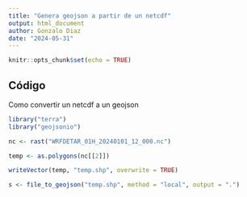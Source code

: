 ```yaml
---
title: "Genera geojson a partir de un netcdf"
output: html_document
author: Gonzalo Diaz
date: "2024-05-31"
---
```


```r
knitr::opts_chunk$set(echo = TRUE)

```

## Código

Como convertir un netcdf a un geojson
```r
library("terra")
library("geojsonio")

nc <- rast("WRFDETAR_01H_20240101_12_000.nc")

temp <- as.polygons(nc[[2]])

writeVector(temp, "temp.shp", overwrite = TRUE)

s <- file_to_geojson("temp.shp", method = "local", output = ".")
```
